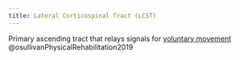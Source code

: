 ```yaml
---
title: Lateral Corticospinal Tract (LCST)
---
```


Primary ascending tract that relays signals for [voluntary movement]({{< var ref-movement-system.voluntary >}}) @osullivanPhysicalRehabilitation2019

